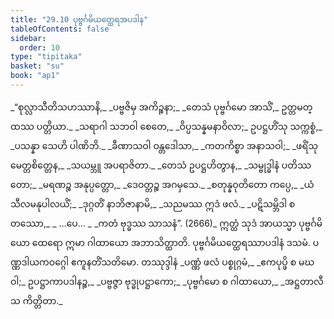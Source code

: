 ```yaml
---
title: "29.10 ပုဗ္ဗင်္ဂမိယတ္ထေရအပဒါန"
tableOfContents: false
sidebar:
  order: 10
type: "tipitaka"
basket: "su"
book: "ap1"
---
```



<DynamicBreadcrumb />

<Division number="43" book="ap1" e="ch" v="20" p="274">

<Paragraph number="3347" type="verses" book="ap1">
_“စုလ္လာသီတိသဟဿာနိ,_  
_ပဗ္ဗဇိမှ အကိဉ္စနာ;_  
_တေသံ ပုဗ္ဗင်္ဂမော အာသိံ,_  
ဥတ္တမတ္ထဿ ပတ္တိယာ._  

</Paragraph>

</Division>
<Division number="44" book="ap1" e="ch" v="20" p="275">

<Paragraph number="3348" type="verses" book="ap1">
_သရာဂါ သဘဝါ စေတေ,_  
_ဝိပ္ပသန္နမနာဝိလာ;_  
ဥပဋ္ဌဟိံသု သက္ကစ္စံ,_  
_ပသန္နာ သေဟိ ပါဏိဘိ._  

</Paragraph>

</Division>
<Division number="45" book="ap1" e="ch" v="20" p="275">

<Paragraph number="3349" type="verses" book="ap1">
_ခီဏာသဝါ ဝန္တဒေါသာ,_  
_ကတကိစ္စာ အနာသဝါ;_  
_ဖရိံသု မေတ္တစိတ္တေန,_  
_သယမ္ဘူ အပရာဇိတာ._  

</Paragraph>

</Division>
<Division number="46" book="ap1" e="ch" v="20" p="275">

<Paragraph number="3350" type="verses" book="ap1">
_တေသံ ဥပဋ္ဌဟိတွာန,_  
_သမ္ဗုဒ္ဓါနံ ပတိဿတော;_  
_မရဏဉ္စ အနုပ္ပတ္တော,_  
_ဒေဝတ္တဉ္စ အဂမှသေ._  

</Paragraph>

</Division>
<Division number="47" book="ap1" e="ch" v="20" p="275">

<Paragraph number="3351" type="verses" book="ap1">
_စတုန္နဝုတိတော ကပ္ပေ,_  
_ယံ သီလမနုပါလယိံ;_  
_ဒုဂ္ဂတိံ နာဘိဇာနာမိ,_  
_သညမဿ ဣဒံ ဖလံ._  

</Paragraph>

</Division>
<Division number="48" book="ap1" e="ch" v="20" p="275">

<Paragraph number="3352" type="verses" book="ap1">
_ပဋိသမ္ဘိဒါ စတဿော,_  
_ …ပေ… _  
_ကတံ ဗုဒ္ဓဿ သာသနံ”. (2666)_  

</Paragraph>

<Paragraph number="3353" book="ap1">
ဣတ္ထံ သုဒံ အာယသ္မာ ပုဗ္ဗင်္ဂမိယော ထေရော ဣမာ ဂါထာယော အဘာသိတ္ထာတိ.

</Paragraph>
</Division>

<Paragraph number="3354" type="center" book="ap1">
ပုဗ္ဗင်္ဂမိယတ္ထေရဿာပဒါနံ ဒသမံ.



</Paragraph>

<Paragraph number="3355" type="center" book="ap1">
ပဏ္ဏဒါယကဝဂ္ဂေါ ဧကူနတိံသတိမော.



</Paragraph>

<Paragraph number="3356" type="center" book="ap1">
တဿုဒ္ဒါနံ


</Paragraph>

<Paragraph number="3357" type="verses" book="ap1">
_ပဏ္ဏံ ဖလံ ပစ္စုဂ္ဂမံ,_  
_ဧကပုပ္ဖိ စ မဃဝါ;_  
ဥပဋ္ဌာကာပဒါနဉ္စ,_  
_ပဗ္ဗဇ္ဇာ ဗုဒ္ဓုပဋ္ဌာကော;_  
_ပုဗ္ဗင်္ဂမော စ ဂါထာယော,_  
_အဋ္ဌတာလီသ ကိတ္တိတာ._
</Paragraph>